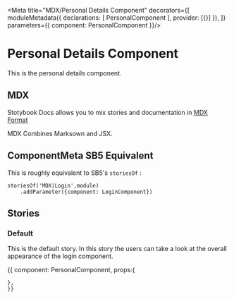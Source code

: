 
<Meta title="MDX/Personal Details Component" decorators={[
    moduleMetadata({
        declarations: [
            PersonalComponent
        ],
        provider: [{}]
    }),
]} parameters={{
    component: PersonalComponent
}}/>

# Personal Details Component 

This is the personal details component.

## MDX

Stotybook Docs allows you to mix stories and documentation in 
[MDX Format](https://mdxjs.com/)

MDX Combines Marksown and JSX.

## ComponentMeta SB5 Equivalent

This is roughly equivalent to SB5's `storiesOf` :

```
storiesOf('MDX|Login',module)
    .addParameter({component: LoginComponent})

```

## Stories

### Default

This is the default story. In this story the users can take a look at the overall
appearance of the login component.

<Preview>
  <Story name="Default">{{
    component: PersonalComponent,
    props:{
      
    },
    }}    
  </Story>
</Preview>